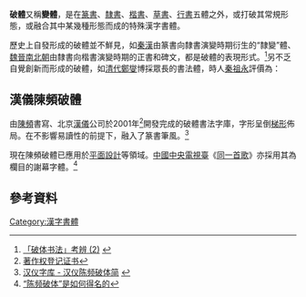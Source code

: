 '''破體'''又稱'''變體'''，是在[[篆書|篆書]]、[[隸書|隸書]]、[[楷書|楷書]]、[[草書|草書]]、[[行書|行書]]五體之外，或打破其常規形態，或融合其中某幾種形態而成的特殊漢字書體。

歷史上自發形成的破體並不鮮見，如[[秦漢|秦漢]]由篆書向隸書演變時期衍生的“隸變”體、[[魏晉南北朝|魏晉南北朝]]由隸書向楷書演變時期的正書和碑文，都是破體的表現形式。<ref>[http://www.cntca.com/shuhua/shzs/2010/07/12/1530376137_2.html 「破体书法」考辨 (2)] {{webarchive|url=https://web.archive.org/web/20111018095220/http://cntca.com/shuhua/shzs/2010/07/12/1530376137_2.html |date=2011-10-18 }}</ref>另不乏自覺創新而形成的破體，如[[清代|清代]][[鄭燮|鄭燮]]博採眾長的書法體，時人[[秦祖永|秦祖永]]評價為：{{cquote|板橋風流雅謔，極有書名。狂草古籀，一字一筆兼眾妙之長。<ref>[http://www.cntca.com/shuhua/shzs/2010/07/12/1530376137.html 「破体书法」考辨 (1)] {{webarchive|url=https://web.archive.org/web/20111009124619/http://cntca.com/shuhua/shzs/2010/07/12/1530376137.html |date=2011-10-09 }}</ref>}}

== 漢儀陳頻破體 ==
由[[陳頻|陳頻]]書寫、北京[[漢儀|漢儀]]公司於2001年<ref>[http://hanyi.com.cn/viewcopyright.jsp?id=327 著作权登记证书]{{dead link|date=2018年4月 |bot=InternetArchiveBot |fix-attempted=yes }}</ref>開發完成的破體書法字庫，字形呈倒[[梯形|梯形]]佈局。在不影響易讀性的前提下，融入了篆書筆風。<ref>[http://hanyi.com.cn/font.jsp?id=327 汉仪字库 - 汉仪陈频破体简] {{webarchive|url=https://web.archive.org/web/20110716224429/http://www.hanyi.com.cn/font.jsp?id=327 |date=2011-07-16 }}</ref>

現在陳頻破體已應用於[[平面設計|平面設計]]等領域。[[中國中央電視臺|中國中央電視臺]]《[[同一首歌|同一首歌]]》亦採用其為欄目的謝幕字體。<ref>[http://news.qq.com/a/20080902/001809.htm “陈频破体”是如何得名的]</ref>

== 參考資料 ==
{{reflist}}

[[Category:漢字書體|Category:漢字書體]]